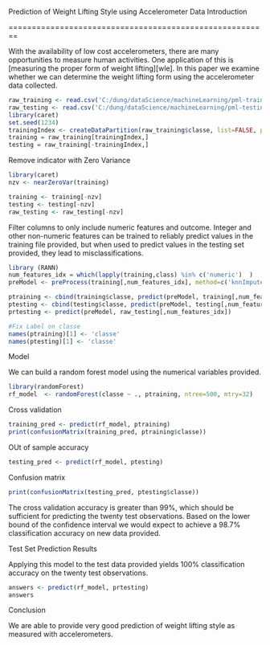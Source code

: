 Prediction of Weight Lifting Style using Accelerometer Data
Introduction



========================================================

With the availability of low cost accelerometers, there are many opportunities to measure human activities. One application of this is [measuring the proper form of weight lifting][wle]. In this paper we examine whether we can determine the weight lifting form using the accelerometer data collected.

```r
raw_training <- read.csv('C:/dung/dataScience/machineLearning/pml-training.csv')
raw_testing <- read.csv('C:/dung/dataScience/machineLearning/pml-testing.csv')
library(caret)
set.seed(1234)
trainingIndex <- createDataPartition(raw_training$classe, list=FALSE, p=.9)
training = raw_training[trainingIndex,]
testing = raw_training[-trainingIndex,]
```
Remove indicator with Zero Variance

```r
library(caret)
nzv <- nearZeroVar(training)

training <- training[-nzv]
testing <- testing[-nzv]
raw_testing <- raw_testing[-nzv]
```
Filter columns to only include numeric features and outcome. Integer and other non-numeric features can be trained to reliably predict values in the training file provided, but when used to predict values in the testing set provided, they lead to misclassifications.

```r
library (RANN)
num_features_idx = which(lapply(training,class) %in% c('numeric')  )
preModel <- preProcess(training[,num_features_idx], method=c('knnImpute'))

ptraining <- cbind(training$classe, predict(preModel, training[,num_features_idx]))
ptesting <- cbind(testing$classe, predict(preModel, testing[,num_features_idx]))
prtesting <- predict(preModel, raw_testing[,num_features_idx])

#Fix Label on classe
names(ptraining)[1] <- 'classe'
names(ptesting)[1] <- 'classe'
```

Model

We can build a random forest model using the numerical variables provided. 

```r
library(randomForest)
rf_model  <- randomForest(classe ~ ., ptraining, ntree=500, mtry=32)

```
Cross validation
```r
training_pred <- predict(rf_model, ptraining) 
print(confusionMatrix(training_pred, ptraining$classe))
```

OUt of sample accuracy

```r
testing_pred <- predict(rf_model, ptesting) 
```

Confusion matrix

```r
print(confusionMatrix(testing_pred, ptesting$classe))

```
The cross validation accuracy is greater than 99%, which should be sufficient for predicting the twenty test observations. Based on the lower bound of the confidence interval we would expect to achieve a 98.7% classification accuracy on new data provided.

Test Set Prediction Results

Applying this model to the test data provided yields 100% classification accuracy on the twenty test observations.

```r
answers <- predict(rf_model, prtesting) 
answers
```


Conclusion

We are able to provide very good prediction of weight lifting style as measured with accelerometers.

